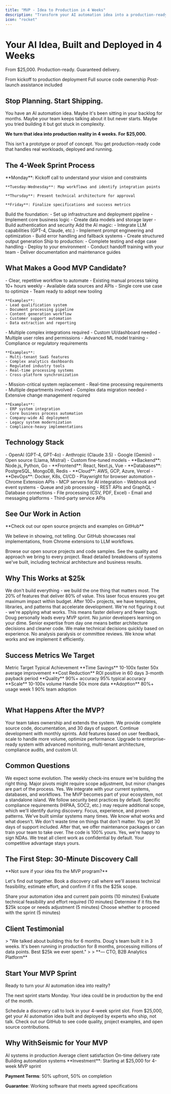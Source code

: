 ```yaml
---
title: "MVP - Idea to Production in 4 Weeks"
description: "Transform your AI automation idea into a production-ready MVP that delivers real business value. From $25k, get a working system built by experts who've shipped 100+ AI projects."
icon: "rocket"
---
```


<Hero>
  <h1>Your AI Idea, Built and Deployed in 4 Weeks</h1>
  <p className="text-xl text-gray-600 dark:text-gray-400">
    From $25,000. Production-ready. Guaranteed delivery.
  </p>
</Hero>

<CardGroup cols={3}>
  <Card icon="clock" title="4 Weeks">
    From kickoff to production deployment
  </Card>
  <Card icon="code" title="100% Yours">
    Full source code ownership
  </Card>
  <Card icon="shield" title="30 Days Support">
    Post-launch assistance included
  </Card>
</CardGroup>

## Stop Planning. Start Shipping.

You have an AI automation idea. Maybe it's been sitting in your backlog for months. Maybe your team keeps talking about it but never starts. Maybe you tried building it but got stuck in complexity.

**We turn that idea into production reality in 4 weeks. For $25,000.**

<Warning>
  This isn't a prototype or proof of concept. You get production-ready code that handles real workloads, deployed and running.
</Warning>

## The 4-Week Sprint Process

<Steps>
  <Step title="Week 1: Discovery & Architecture">
    **Monday**: Kickoff call to understand your vision and constraints

    **Tuesday-Wednesday**: Map workflows and identify integration points

    **Thursday**: Present technical architecture for approval

    **Friday**: Finalize specifications and success metrics
  </Step>

  <Step title="Week 2: Core Development">
    Build the foundation:
    - Set up infrastructure and deployment pipeline
    - Implement core business logic
    - Create data models and storage layer
    - Build authentication and security
  </Step>

  <Step title="Week 3: Intelligence Layer">
    Add the AI magic:
    - Integrate LLM capabilities (GPT-4, Claude, etc.)
    - Implement prompt engineering and optimization
    - Build error handling and fallback systems
    - Create structured output generation
  </Step>

  <Step title="Week 4: Polish & Deploy">
    Ship to production:
    - Complete testing and edge case handling
    - Deploy to your environment
    - Conduct handoff training with your team
    - Deliver documentation and maintenance guides
  </Step>
</Steps>

## What Makes a Good MVP Candidate?

<Tabs>
  <Tab title="✅ Perfect Fit ($25k)">
    - Clear, repetitive workflow to automate
    - Existing manual process taking 10+ hours weekly
    - Available data sources and APIs
    - Single core use case to optimize
    - Team ready to adopt new tooling

    **Examples**:
    - Lead qualification system
    - Document processing pipeline
    - Content generation workflow
    - Customer support automation
    - Data extraction and reporting
  </Tab>

  <Tab title="🔄 Needs More Scope ($35-50k)">
    - Multiple complex integrations required
    - Custom UI/dashboard needed
    - Multiple user roles and permissions
    - Advanced ML model training
    - Compliance or regulatory requirements

    **Examples**:
    - Multi-tenant SaaS features
    - Complex analytics dashboards
    - Regulated industry tools
    - Real-time processing systems
    - Cross-platform synchronization
  </Tab>

  <Tab title="🏢 Enterprise Engagement">
    - Mission-critical system replacement
    - Real-time processing requirements
    - Multiple departments involved
    - Complex data migration needed
    - Extensive change management required

    **Examples**:
    - ERP system integration
    - Core business process automation
    - Company-wide AI deployment
    - Legacy system modernization
    - Compliance-heavy implementations
  </Tab>
</Tabs>

## Technology Stack

<CardGroup cols={2}>
  <Card title="AI/LLM Platforms" icon="brain">
    - OpenAI (GPT-4, GPT-4o)
    - Anthropic (Claude 3.5)
    - Google (Gemini)
    - Open source (Llama, Mistral)
    - Custom fine-tuned models
  </Card>

  <Card title="Development Stack" icon="code">
    - **Backend**: Node.js, Python, Go
    - **Frontend**: React, Next.js, Vue
    - **Databases**: PostgreSQL, MongoDB, Redis
    - **Cloud**: AWS, GCP, Azure, Vercel
    - **DevOps**: Docker, K8s, CI/CD
  </Card>

  <Card title="Automation Tools" icon="robot">
    - Playwright for browser automation
    - Chrome Extension APIs
    - MCP servers for AI integration
    - Webhook and event systems
    - Queue and job processing
  </Card>

  <Card title="Integration Capabilities" icon="plug">
    - REST APIs and GraphQL
    - Database connections
    - File processing (CSV, PDF, Excel)
    - Email and messaging platforms
    - Third-party service APIs
  </Card>
</CardGroup>

## See Our Work in Action

<Info>
  **Check out our open source projects and examples on GitHub**

  We believe in showing, not telling. Our GitHub showcases real implementations, from Chrome extensions to LLM workflows.
</Info>

<CardGroup cols={2}>
  <Card title="GitHub Portfolio" icon="github" href="https://github.com/dougwithseismic">
    Browse our open source projects and code samples. See the quality and approach we bring to every project.
  </Card>

  <Card title="Case Studies" icon="book" href="/case-studies/contra-linkedin-automation">
    Read detailed breakdowns of systems we've built, including technical architecture and business results.
  </Card>
</CardGroup>

## Why This Works at $25k

<AccordionGroup>
  <Accordion title="Focus on Core Value" icon="target">
    We don't build everything - we build the one thing that matters most. The 20% of features that deliver 80% of value. This laser focus ensures you get maximum impact within budget.
  </Accordion>

  <Accordion title="Proven Patterns" icon="layers">
    After 100+ projects, we have templates, libraries, and patterns that accelerate development. We're not figuring it out - we're applying what works. This means faster delivery and fewer bugs.
  </Accordion>

  <Accordion title="Senior Execution" icon="star">
    Doug personally leads every MVP sprint. No junior developers learning on your dime. Senior expertise from day one means better architecture decisions and cleaner code.
  </Accordion>

  <Accordion title="Opinionated Decisions" icon="bolt">
    We make technical decisions quickly based on experience. No analysis paralysis or committee reviews. We know what works and we implement it efficiently.
  </Accordion>
</AccordionGroup>

## Success Metrics We Target

<Table>
  <TableHeader>
    <TableRow>
      <TableCell>Metric</TableCell>
      <TableCell>Target</TableCell>
      <TableCell>Typical Achievement</TableCell>
    </TableRow>
  </TableHeader>
  <TableBody>
    <TableRow>
      <TableCell>**Time Savings**</TableCell>
      <TableCell>10-100x faster</TableCell>
      <TableCell>50x average improvement</TableCell>
    </TableRow>
    <TableRow>
      <TableCell>**Cost Reduction**</TableCell>
      <TableCell>ROI positive in 60 days</TableCell>
      <TableCell>3-month payback period</TableCell>
    </TableRow>
    <TableRow>
      <TableCell>**Quality**</TableCell>
      <TableCell>90%+ accuracy</TableCell>
      <TableCell>95% typical accuracy</TableCell>
    </TableRow>
    <TableRow>
      <TableCell>**Scale**</TableCell>
      <TableCell>10-100x volume</TableCell>
      <TableCell>Handle 50x more data</TableCell>
    </TableRow>
    <TableRow>
      <TableCell>**Adoption**</TableCell>
      <TableCell>80%+ usage week 1</TableCell>
      <TableCell>90% team adoption</TableCell>
    </TableRow>
  </TableBody>
</Table>

## What Happens After the MVP?

<CardGroup cols={3}>
  <Card title="Option 1: Run With It" icon="running">
    Your team takes ownership and extends the system. We provide complete source code, documentation, and 30 days of support.
  </Card>

  <Card title="Option 2: Iterate Together" icon="repeat">
    Continue development with monthly sprints. Add features based on user feedback, scale to handle more volume, optimize performance.
  </Card>

  <Card title="Option 3: Full Production" icon="rocket">
    Upgrade to enterprise-ready system with advanced monitoring, multi-tenant architecture, compliance audits, and custom UI.
  </Card>
</CardGroup>

## Common Questions

<AccordionGroup>
  <Accordion title="What if my idea changes during development?">
    We expect some evolution. The weekly check-ins ensure we're building the right thing. Major pivots might require scope adjustment, but minor changes are part of the process.
  </Accordion>

  <Accordion title="Can you work with our existing codebase?">
    Yes. We integrate with your current systems, databases, and workflows. The MVP becomes part of your ecosystem, not a standalone island.
  </Accordion>

  <Accordion title="What about security and compliance?">
    We follow security best practices by default. Specific compliance requirements (HIPAA, SOC2, etc.) may require additional scope, which we'll identify during discovery.
  </Accordion>

  <Accordion title="How do you deliver so fast?">
    Focus, experience, and proven patterns. We've built similar systems many times. We know what works and what doesn't. We don't waste time on things that don't matter.
  </Accordion>

  <Accordion title="What if we need changes after delivery?">
    You get 30 days of support included. After that, we offer maintenance packages or can train your team to take over. The code is 100% yours.
  </Accordion>

  <Accordion title="Do you sign NDAs?">
    Yes, we're happy to sign NDAs. We treat all client work as confidential by default. Your competitive advantage stays yours.
  </Accordion>
</AccordionGroup>

## The First Step: 30-Minute Discovery Call

<Note>
  **Not sure if your idea fits the MVP program?**

  Let's find out together. Book a discovery call where we'll assess technical feasibility, estimate effort, and confirm if it fits the $25k scope.
</Note>

<Steps>
  <Step title="You Explain">
    Share your automation idea and current pain points (10 minutes)
  </Step>

  <Step title="We Assess">
    Evaluate technical feasibility and effort required (10 minutes)
  </Step>

  <Step title="We Confirm">
    Determine if it fits the $25k scope or needs adjustment (5 minutes)
  </Step>

  <Step title="You Decide">
    Choose whether to proceed with the sprint (5 minutes)
  </Step>
</Steps>

## Client Testimonial

<Tip>
  > "We talked about building this for 6 months. Doug's team built it in 3 weeks. It's been running in production for 8 months, processing millions of data points. Best $25k we ever spent."
  >
  > **— CTO, B2B Analytics Platform**
</Tip>

## Start Your MVP Sprint

<Hero>
  <p className="text-2xl font-bold">
    Ready to turn your AI automation idea into reality?
  </p>
  <p className="text-lg text-gray-600 dark:text-gray-400 mt-2">
    The next sprint starts Monday. Your idea could be in production by the end of the month.
  </p>
</Hero>

<CardGroup cols={2}>
  <Card title="Book Your Sprint" icon="calendar" href="/quickstart">
    Schedule a discovery call to lock in your 4-week sprint slot. From $25,000, get your AI automation idea built and deployed by experts who ship, not talk.
  </Card>

  <Card title="View Our Work" icon="github" href="https://github.com/dougwithseismic">
    Check out our GitHub to see code quality, project examples, and open source contributions.
  </Card>
</CardGroup>

## Why WithSeismic for Your MVP

<CardGroup cols={4}>
  <Card title="100+" icon="trophy">
    AI systems in production
  </Card>

  <Card title="4.9/5" icon="star">
    Average client satisfaction
  </Card>

  <Card title="95%" icon="check">
    On-time delivery rate
  </Card>

  <Card title="8+ Years" icon="clock">
    Building automation systems
  </Card>
</CardGroup>

<Info>
  **Investment**: Starting at $25,000 for 4-week MVP sprint

  **Payment Terms**: 50% upfront, 50% on completion

  **Guarantee**: Working software that meets agreed specifications
</Info>